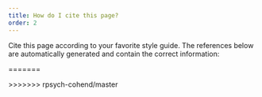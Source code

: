 ```yaml
---
title: How do I cite this page?
order: 2
---
```


Cite this page according to your favorite style guide. The references below are automatically generated and contain the correct information:

<!---
**APA 7**
<ApaReference />

**BibLaTeX**
<div class="gatsby-highlight">
<pre>
<BibTex />
</pre>
<<<<<<< HEAD
</div>
-->
=======
</div>
>>>>>>> rpsych-cohend/master
